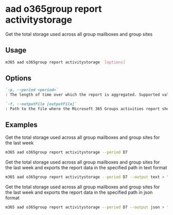 
# aad o365group report activitystorage

Get the total storage used across all group mailboxes and group sites

## Usage

```sh
m365 aad o365group report activitystorage  [options]
```

## Options

```md definition-list
`-p, --period <period>`
: The length of time over which the report is aggregated. Supported values `D7`, `D30`, `D90`, `D180`

`-f, --outputFile [outputFile]`
: Path to the file where the Microsoft 365 Groups activities report should be stored in
```

<Global />

## Examples

Get the total storage used across all group mailboxes and group sites for the last week

```sh
m365 aad o365group report activitystorage --period D7
```

Get the total storage used across all group mailboxes and group sites for the last week and exports the report data in the specified path in text format

```sh
m365 aad o365group report activitystorage --period D7 --output text > "o365groupactivitystorage.txt"
```

Get the total storage used across all group mailboxes and group sites for the last week and exports the report data in the specified path in json format

```sh
m365 aad o365group report activitystorage --period D7 --output json > "o365groupactivitystorage.json"
```
